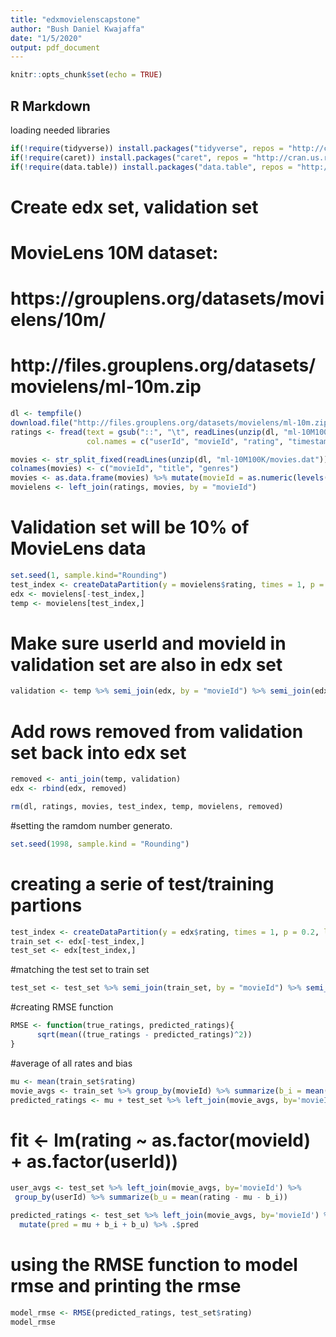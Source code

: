 ```yaml
---
title: "edxmovielenscapstone"
author: "Bush Daniel Kwajaffa"
date: "1/5/2020"
output: pdf_document
---
```



```r
knitr::opts_chunk$set(echo = TRUE)
```

## R Markdown
loading needed libraries

```r
if(!require(tidyverse)) install.packages("tidyverse", repos = "http://cran.us.r-project.org")
if(!require(caret)) install.packages("caret", repos = "http://cran.us.r-project.org")
if(!require(data.table)) install.packages("data.table", repos = "http://cran.us.r-project.org")

```

################################
# Create edx set, validation set
################################
# MovieLens 10M dataset:
# https://grouplens.org/datasets/movielens/10m/
# http://files.grouplens.org/datasets/movielens/ml-10m.zip


```r

dl <- tempfile()
download.file("http://files.grouplens.org/datasets/movielens/ml-10m.zip", dl)
ratings <- fread(text = gsub("::", "\t", readLines(unzip(dl, "ml-10M100K/ratings.dat"))),
                 col.names = c("userId", "movieId", "rating", "timestamp"))

movies <- str_split_fixed(readLines(unzip(dl, "ml-10M100K/movies.dat")), "\\::", 3)
colnames(movies) <- c("movieId", "title", "genres")
movies <- as.data.frame(movies) %>% mutate(movieId = as.numeric(levels(movieId))[movieId], title = as.character(title), genres = as.character(genres))
movielens <- left_join(ratings, movies, by = "movieId")
```

# Validation set will be 10% of MovieLens data
```r
set.seed(1, sample.kind="Rounding")
test_index <- createDataPartition(y = movielens$rating, times = 1, p = 0.1, list = FALSE)
edx <- movielens[-test_index,]
temp <- movielens[test_index,]
```

# Make sure userId and movieId in validation set are also in edx set

```r
validation <- temp %>% semi_join(edx, by = "movieId") %>% semi_join(edx, by = "userId")
```

# Add rows removed from validation set back into edx set
```r
removed <- anti_join(temp, validation)
edx <- rbind(edx, removed)

rm(dl, ratings, movies, test_index, temp, movielens, removed)
```

#setting the ramdom number generato.
```r
set.seed(1998, sample.kind = "Rounding") 
```
# creating a serie of test/training partions
```r
test_index <- createDataPartition(y = edx$rating, times = 1, p = 0.2, list = FALSE) 
train_set <- edx[-test_index,]
test_set <- edx[test_index,]
```
#matching the test set to train set
```r
test_set <- test_set %>% semi_join(train_set, by = "movieId") %>% semi_join(train_set, by = "userId") 
```

#creating RMSE function
```r
RMSE <- function(true_ratings, predicted_ratings){
      sqrt(mean((true_ratings - predicted_ratings)^2))
}
```

#average of all rates and bias
```r
mu <- mean(train_set$rating)
movie_avgs <- train_set %>% group_by(movieId) %>% summarize(b_i = mean(rating - mu))
predicted_ratings <- mu + test_set %>% left_join(movie_avgs, by='movieId') %>% pull(b_i)
```

# fit <- lm(rating ~ as.factor(movieId) + as.factor(userId))
```r
user_avgs <- test_set %>% left_join(movie_avgs, by='movieId') %>%
 group_by(userId) %>% summarize(b_u = mean(rating - mu - b_i))

predicted_ratings <- test_set %>% left_join(movie_avgs, by='movieId') %>% left_join(user_avgs, by='userId') %>%
  mutate(pred = mu + b_i + b_u) %>% .$pred
```

# using the RMSE function to model rmse and printing the rmse
```r
model_rmse <- RMSE(predicted_ratings, test_set$rating)
model_rmse
```

